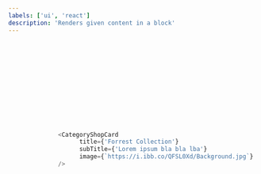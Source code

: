 ```yaml
---
labels: ['ui', 'react']
description: 'Renders given content in a block'
---
```



```js live













              <CategoryShopCard
                    title={'Forrest Collection'}
                    subTitle={'Lorem ipsum bla bla lba'}
                    image={`https://i.ibb.co/QFSL0Xd/Background.jpg`}
              />













```
